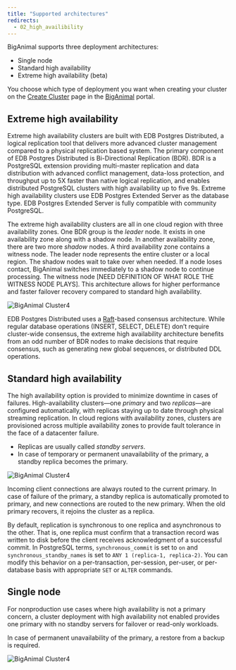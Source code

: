 ```yaml
---
title: "Supported architectures"
redirects:
  - 02_high_availibility
---
```


BigAnimal supports three deployment architectures: 
- Single node
- Standard high availability
- Extreme high availability (beta)

You choose which type of deployment you want when creating your cluster on the [Create Cluster](https://portal.biganimal.com/create-cluster) page in the [BigAnimal](https://portal.biganimal.com) portal.    

## Extreme high availability

Extreme high availability clusters are built with EDB Postgres Distributed, a logical replication tool that delivers more advanced cluster management compared to a physical replication based system. The primary component of EDB Postgres Distributed is Bi-Directional Replication (BDR). BDR is a PostgreSQL extension providing multi-master replication and data distribution with advanced conflict management, data-loss protection, and throughput up to 5X faster than native logical replication, and enables distributed PostgreSQL clusters with high availability up to five 9s. Extreme high availability clusters use EDB Postgres Extended Server as the database type. EDB Postgres Extended Server is fully compatible with community PostgreSQL. 

The extreme high availability clusters are all in one cloud region with three availability zones. One BDR group is the *leader* node. It exists in one availability zone along with a shadow node. In another availability zone, there are two more *shadow* nodes. A third availability zone contains a witness node. The leader node represents the entire cluster or a local region. The shadow nodes wait to take over when needed. If a node loses contact, BigAnimal switches immediately to a shadow node to continue processing. The witness node [NEED DEFINITION OF WHAT ROLE THE WITNESS NODE PLAYS]. This architecture allows for higher performance and faster failover recovery compared to standard high availability.  

![*BigAnimal Cluster4*](images/extreme-availability-ui.png)

EDB Postgres Distributed uses a [Raft](https://raft.github.io/)-based consensus architecture. While regular database operations (INSERT, SELECT, DELETE) don’t require cluster-wide consensus, the extreme high availability architecture benefits from an odd number of BDR nodes to make decisions that require consensus, such as generating new global sequences, or distributed DDL operations.  

## Standard high availability

The high availability option is provided to minimize downtime in cases of failures. High-availability clusters—one *primary* and two *replicas*—are configured automatically, with replicas staying up to date through physical streaming replication. In cloud regions with availability zones, clusters are provisioned across multiple availability zones to provide fault tolerance in the face of a datacenter failure.

-   Replicas are usually called *standby servers*. 
-   In case of temporary or permanent unavailability of the primary, a standby replica becomes the primary.

![*BigAnimal Cluster4*](images/high-availability-ui.png)

Incoming client connections are always routed to the current primary. In case of failure of the primary, a standby replica is automatically promoted to primary, and new connections are routed to the new primary. When the old primary recovers, it rejoins the cluster as a replica.

By default, replication is synchronous to one replica and asynchronous to the other. That is, one replica must confirm that a transaction record was written to disk before the client receives acknowledgment of a successful commit. In PostgreSQL terms, `synchronous_commit` is set to `on` and `synchronous_standby_names` is set to `ANY 1 (replica-1, replica-2)`. You can modify this behavior on a per-transaction, per-session, per-user, or per-database basis with appropriate `SET` or `ALTER` commands.

## Single node

For nonproduction use cases where high availability is not a primary concern, a cluster deployment with high availability not enabled provides one primary with no standby servers for failover or read-only workloads. 

In case of permanent unavailability of the primary, a restore from a backup is required. 

![*BigAnimal Cluster4*](images/ha-not-enabled-UI.png)
